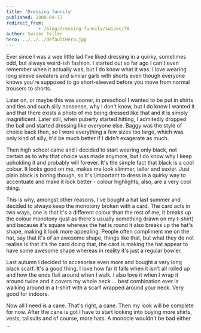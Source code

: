 ```yaml
---
title: 'Dressing funnily'
published: 2008-09-17
redirect_from: 
            - /blog/dressing-funnily/swizec/70
author: Swizec Teller
hero: ../../../defaultHero.jpg
---
```

Ever since I was a wee little lad I've liked dressing in a quirky, sometimes odd, but always weird-ish fashion. I started out so far ago I can't even remember when it actually was, but I do know what it was. I love wearing long sleeve sweaters and similar garb with shorts even though everyone knows you're supposed to go short-sleeved before you move from normal trousers to shorts.

Later on, or maybe this was sooner, in preschool I wanted to be put in shirts and ties and such silly nonsense, why I don't know, but I do know I wanted it and that there exists a photo of me being dressed like that and it is simply magnificent. Later still, when puberty started hitting, I admitedly dropped the ball and started dressing like everyone else. Baggy was the style of choice back then, so I wore everything a few sizes too large, which was only kind of silly, it'd be much better if I didn't exagerate as much.

Then high school came and I decided to start wearing only black, not certain as to why that choice was made anymore, but I do know why I keep upholding it and probably will forever. It's the simple fact that black is a cool colour. It looks good on me, makes me look slimmer, taller and sexier. Just plain black is boring though, so it's \\important to dress in a quirky way to accentuate and make it look better - colour highlights, also, are a very cool thing.

This is why, amongst other reasons, I've bought a hat last summer and decided to always keep the monotony broken with a card. The card acts in two ways, one is that it's a different colour than the rest of me, it breaks up the colour monotony (just as there's usually something drawn on my t-shirt) and because it's square whereas the hat is round it also breaks up the hat's shape, making it look more appealing. People often compliment me on the hat, say that it's of an awesome shape, things like that, but what they do not realise is that it's the card doing that, the card is making the hat appear to have some awesome shape whereas in reality it's just a regular bowler.

Last autumn I decided to accesorise even more and bought a very long black scarf. It's a good thing, I love how far it falls when it isn't all rolled up and how the ends flail around when I walk. I also love it when I wrap it around twice and it covers my whole neck ... best combination ever is walking around in a t-shirt with a scarf wrapped around your neck. Very good for indoors.

Now all I need is a cane. That's right, a cane. Then my look will be complete for now. After the cane is got I have to start looking into buying more shirts, vests, tailsuits and of course, more hats. A monocle wouldn't be bad either ...